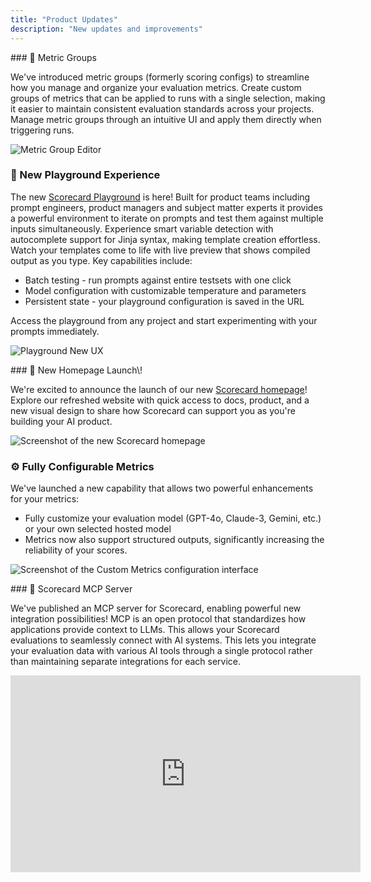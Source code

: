 ```yaml
---
title: "Product Updates"
description: "New updates and improvements"
---
```


<Update label="May 30, 2025">
  ### 🔧 Metric Groups

  We've introduced metric groups (formerly scoring configs) to streamline how you manage and organize your evaluation metrics. Create custom groups of metrics that can be applied to runs with a single selection, making it easier to maintain consistent evaluation standards across your projects. Manage metric groups through an intuitive UI and apply them directly when triggering runs.

  ![Metric Group Editor](/images/metric_group.png)

  ### 🧪 New Playground Experience

  The new [Scorecard Playground](https://docs.scorecard.io/features/playground) is here\! Built for product teams including prompt engineers, product managers and subject matter experts it provides a powerful environment to iterate on prompts and test them against multiple inputs simultaneously. Experience smart variable detection with autocomplete support for Jinja syntax, making template creation effortless. Watch your templates come to life with live preview that shows compiled output as you type. Key capabilities include:

  - Batch testing - run prompts against entire testsets with one click
  - Model configuration with customizable temperature and parameters
  - Persistent state - your playground configuration is saved in the URL

  Access the playground from any project and start experimenting with your prompts immediately.

  ![Playground New UX](/images/playground_new.png)
</Update>

<Update label="May 23, 2025">
  ### 🎉 New Homepage Launch\!

  We're excited to announce the launch of our new [Scorecard homepage](https://scorecard.io/)\! Explore our refreshed website with quick access to docs, product, and a new visual design to share how Scorecard can support you as you're building your AI product.

  ![Screenshot of the new Scorecard homepage](/images/homepage.png)

  ### ⚙️ Fully Configurable Metrics

  We've launched a new capability that allows two powerful enhancements for your metrics:

  - Fully customize your evaluation model (GPT-4o, Claude-3, Gemini, etc.) or your own selected hosted model
  - Metrics now also support structured outputs, significantly increasing the reliability of your scores.

  ![Screenshot of the Custom Metrics configuration interface](/images/custom-metrics.png)
</Update>

<Update label="May 2, 2025">
  ### 🔌 Scorecard MCP Server

  We've published an MCP server for Scorecard, enabling powerful new integration possibilities\! MCP is an open protocol that standardizes how applications provide context to LLMs. This allows your Scorecard evaluations to seamlessly connect with AI systems. This lets you integrate your evaluation data with various AI tools through a single protocol rather than maintaining separate integrations for each service.

  <iframe width="560" height="315" src="https://www.youtube.com/embed/aM79Cn6hiCo" title="Scorecard MCP Server Overview" frameborder="0" allow="accelerometer; autoplay; clipboard-write; encrypted-media; gyroscope; picture-in-picture" allowfullscreen />

  ### 💯 Scorecard Eval Day\!

  We recently held our first Scorecard Evaluation Day with a cohort of inception-stage founders who are deeply invested in their AI agents' quality. During the event, we exchanged valuable ideas around evaluation goals and methodologies, had thoughtful discussions about defining meaningful metrics, and explored approaches to evaluation (including the Scorecard method) and integrating evaluation into CI/CD pipelines. Thanks to everyone who attended\! We greatly appreciate the insightful feedback from these teams and have already implemented several improvements to our UI flows and SDK integration patterns based on your input.

  ![Scorecard Eval Day event poster](/images/eval_day.png)

  ### 📚 In-App Documentation Search

  We've launched in-app documentation search, making it easier to find exactly what you need without leaving the platform. Now you can quickly search through all of Scorecard's documentation directly within the application. You can access it by pressing Cmd K or clicking the search docs button in the top right.

  ![Screenshot of the in-app documentation search feature (QA Docsbot)](/images/qa_docsbot.png)

  ### 👷 SDK v2 Beta

  We've added ergonomic methods to our SDKs to make integration even more seamless. The helper functions `runAndEvaluate` in the [JS/TS SDK](https://www.npmjs.com/package/scorecard-ai) and `run_and_evaluate` in the [Python SDK](https://pypi.org/project/scorecard-ai/) let you easily evaluate systems against testcases and metrics.

  ### 🔧 Scorecard Playground Scheduled Maintenance

  We are taking the Scorecard Cloud playground offline for maintenance and upgrades starting May 7th. Note this will not affect custom integrations (e.g. GitHub kickoff). Please reach out to the team at [team@scorecard.io](mailto:team@scorecard.io) or via direct message if you have a workflow that will be affected by this\!

  ### Bug fixes and improvements

  - **[UI]** Fixed record rendering in the UI when using the new SDK.
  - **[Navigation]** Repaired broken links in the Run grades table to Testcase and Record pages.
  - **[Terminology]** Standardized terminology by renaming "test record" to "record" throughout the UI.
  - **[Documentation]** Streamlined our [quickstart documentation](/intro/quickstart) so you can get started with Scorecard in just 5 minutes.
</Update>

<Update label="April 25, 2025">
  ### New API and SDK

  We've released the alpha of our new Scorecard SDKs, featuring streamlined API endpoints for creating, listing, and updating system configurations, as well as programmatic experiment execution. With this alpha, you can integrate scoring runs directly into your development and CI workflows, configure systems as code, and fully automate your evaluation pipeline without manual steps.\
  Our pre-release Python SDK ([2.0.0-alpha.0](https://pypi.org/project/scorecard-ai/2.0.0a0/)) and Javascript SDK ([1.0.0-alpha.1](https://www.npmjs.com/package/scorecard-ai/v/1.0.0-alpha.1)) are now available.

  ![NPM](/images/npm.png)

  ### New Quickstarts and Documentation

  To support the SDK alpha, we've launched comprehensive SDK reference docs and concise [quickstart guides](/intro/quickstart) that show you how to:

  - Install and initialize the TypeScript or Python SDK.
  - Create and manage system configurations in code.
  - Run your first experiment programmatically.
  - Retrieve and interpret run results within your applications.
  - Follow these step-by-step walkthroughs to get your first experiment up and running in under five minutes.

    ### Bug fixes and improvements
  - **[Performance]** Reduced page load times and improved responsiveness when handling large run results for the run history table.
  - **[UI]** Removed metric-specific scoring progress, scoring and execution start and end times, and improved project names wrap across all screen sizes.
  - **[Testsets]** Resolved bug with new CSV upload flow
  - **[Testsets]** Added back Move testset to project
  - **[Testsets]** Archived testsets are hidden correctly, keeping your workspace clutter‑free.
  - **[Reliability]** Improved API reliability and workflow robustness: fixed run creation schema errors, streamlined testcase creation/duplication/deletion flows, and added inline schema validation to prevent submission errors
  - **[Evals]** Migrated from gpt4-1106-preview (Nov 2023) to gpt-4o for scoring metrics
</Update>

<Update label="April 18, 2025">
  ### Run insights

  We’ve added a new Run History chart on Runs & Results that visualises your performance trends over time to spot regressions or sustained improvements at a glance (up and to the right\!).  The x‑axis is the run date, the y‑axis is the mean score, and each metric gets its own colored line. You can view this by clicking on the ‘All Runs’ tab of Runs & Results.

  ![Run History](/images/run_history.png)

  ### 🧪 Testsets 2.0 for Easier creation and iteration

  Testsets got a full upgrade. We reworked the creation flow, added AI-powered example generation, and streamlined testcase iteration. Filtering, sorting, editing, and bulk actions are now faster and more intuitive—so you can ship better tests, faster.

  - You can now create testsets with a simplified modal and generate relevant example testcases based on title and description.
  - Bulk editing tools make it easier to manage and update multiple testcases at once.
  - You can edit large JSON blobs inline in the testcase detail view, with improved scroll and copy behavior.
  - The testset detail page now shows the associated schema in context for easier debugging and review.
  - Navigation has improved with linked testset titles and run/testcase summaries directly accessible from the cards.

    ![Testset Toast](/images/testset_toast.png)

    ![Create Testset](/images/create_testset.png)

  ### 🗂️ Improved schema management

  Schemas are now defined and managed per testset, rather than at the project level—giving teams more flexibility and control.

  - The schema editor has been redesigned, allowing teams to update schemas independently for each testset.
  - Schema changes now reflect immediately in the testcase table to help users see their impact in real time.
  - Users can view and copy raw schema JSON for integration with their own tools or SDKs.
  - We’ve also improved messaging in the schema editor to clarify the distinction between inputs and labels.

  ![Testset Card](/images/testset_card.png)

  ![Schema Edit](/images/schema_edit.png)

  ### Bug fixes and improvements

  - **[Platform]** Internal tech stack upgrades to support faster product iteration
  - **[Testsets]** Friendlier zero-state, faster load, cards with quick actions and live counts
  - **[Testsets]** Tag propagation fix — updates now apply across all testsets and views
  - **[Testsets]** Improved sorting behavior, including reliable default and column sorting
  - **[Testsets]** Filter testcases by keyword, searching across the full dataset
  - **[Testsets]** Updated page actions with visible bulk tools for managing multiple testcases
  - **[Testsets]** Testset cards now link to runs/testcases, and support fast schema editing, duplication, or deletion
  - **[Testsets]** Titles now link directly to the testset detail page
  - **[Testcases]** Detail page supports editing and copying large JSON blobs
  - **[Testcases]** Schema panel added for better context while reviewing or editing testcases
  - **[Projects]** Enhanced cards with summaries for testsets, metrics, and runs, all linked for easier navigation
  - **[Projects]** Improved sorting with more intuitive labels and default order
  - **[Projects]** Faster load performance across the project overview page
  - **[Schemas]** Improved editor messaging to clarify the difference between input fields and labels
  - **[Toast Messages]** Now deep-link to newly created items (testsets, testcases, projects)
  - **[Performance]** Faster page loads, filtering, sorting, and table actions, powered by new APIs and backend improvements
</Update>

<Update label="April 11, 2025">
  ### Projects

  We simplified project creation by adding a create project modal to the projects page and project detail pages.

  ![Create Project](/images/create_project.png)

  ### SDKs

  We're working on overhauling our API and SDKs. We switched to using Stainless for SDK generation and released version 1.0.0-alpha.0 of our Node SDK. Over the next few weeks, we will stabilize the new API and Node and Python SDKs.

  ### Bug fixes and improvements

  - **[Playground]** Filtering by testcase now works properly as well as searching. The pagination was also improved and now works as expected when before it showed inconsistent items in some cases.
  - **[Testsets]** We fixed a bug where we exported empty testcase values as the string "null" instead of an empty string.
  - **[Projects]** We simplified project creation by adding a create project modal to the projects page and project detail pages.
  - **[Testcases]** We fixed a bug that broke the Generate testcases feature.
  - **[Settings]** We added some text on the API keys page to clarify that your Scorecard API key is personal, but model API keys are scoped to the organization.
</Update>

<Update label="April 4, 2025">
  ### Tracing

  We've significantly improved our trace management system by relocating traces within the project hierarchy for better organization. Users can now leverage robust search capabilities with full-text search across trace data, complete with highlighted match previews. The new date range filtering system offers multiple time range options from 30 minutes to all time, while project scope filtering allows viewing traces from either the current project or across all projects. We've enhanced data visualization with dynamic activity charts and improved trace tables for better insights. Our library support now focuses specifically on Traceloop, OpenLLMetry, and OpenTelemetry for optimal integration.

  In addition, the trace system now includes intelligent AI span detection that automatically recognizes AI operations across different providers. Visual AI indicators with special badges clearly show model information at a glance. We've added test case generation capabilities that extract prompts and completions to easily create test cases. For better resource monitoring, token usage tracking provides detailed metrics for LLM consumption.

  ![Tracing](/images/tracing.png)

  ### Examples repository

  We've published comprehensive integration examples demonstrating OpenTelemetry configuration with Scorecard, including Python Flask implementation with LLM tracing for OpenAI and Node.js Express implementation with similar capabilities. A new setup wizard provides clear configuration instructions for popular telemetry libraries to help users get started quickly.

  We also updated our quickstart documentation to be more comprehensive.

  ![Examples](/images/examples.png)

  ### Bug fixes and improvements

  - **[Scoring]** When a run metric has not yet been scored, we now display N/A instead of NaN, making it clearer that it has no data.
  - **[Prompt Management]** We made stability and performance improvements to prompt management workflows.
  - **[Projects]** All resources now belong to projects, including those created before Scorecard Projects were introduced.
  - **[Exports]** Custom fields in CSV exports of run results are handled more reliably.
  - **[Organizations]** When a user switches organizations, we now redirect them to the organization's projects page.
  - **[Testsets]** On the testcase page, we fixed the link back to the testset.
  - **[Metrics]** We added a new autosize textarea component that lets you keep typing the metric description without running out of space.
  - **[Playground]** The "Prompt manager", "Update", and "Delete prompt" buttons are now disabled for default prompts. When selecting metrics, the "Select and score now" button is now the primary button rather than the "Select" button.
  - **[API]** When a user does not include their Scorecard API key, we now return a friendlier 401 error: "Missing API key" rather than "malformed token".
  - **[Scoring]** The human scoring panel collapses the run details page allowing users to see model responses and while scoring.
  - **[Platform]** We enhanced platform stability and increased test coverage.
</Update>

<Update label="March 14, 2025">
  ### New Project Overview Page

  We redesigned our project overview page, including some useful information in the new sidebar and made it possible to edit the name and description of a project in the same place.

  ![Project Overview](/images/project_overview.png)
</Update>

<Update label="February 24, 2025">
  ### Download Testset CSVs

  You can now download an entire testset as a CSV using the 'Export as CSV' option.

  ### Bug fixes and improvements

  When looking at a run's detailed results, the popover for looking at a cell's contents would randomly disappear. This issue is now fixed.
</Update>

<Update label="February 13, 2025">
  ### Docs Site Revamp

  We're excited to announce we've moved to a completely revamped documentation site\! Key improvements include:

  - Improved navigation structure
  - Better search functionality
  - Enhanced API documentation
  - New updates section to track changes
  - Modern, cleaner design

  This change will help us better serve our users with clearer, more organized documentation.
</Update>